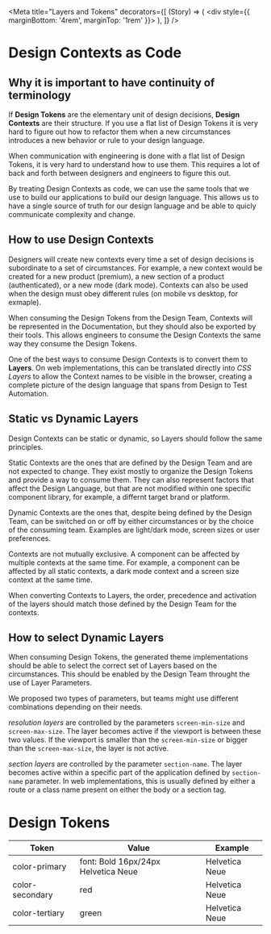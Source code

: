 
<Meta
  title="Layers and Tokens"
  decorators={[
    (Story) => (
      <div style={{ marginBottom: '4rem', marginTop: '1rem' }}>
        <Story />
      </div>
    ),
  ]}
/>

# Design Contexts as Code

## Why it is important to have continuity of terminology

If **Design Tokens** are the elementary unit of design decisions, **Design Contexts** are their structure. If you use a flat list of Design Tokens it is very hard to figure out how to refactor them when a new circumstances introduces a new behavior or rule to your design language.

When communication with engineering is done with a flat list of Design Tokens, it is very hard to understand how to use them. This requires a lot of back and forth between designers and engineers to figure this out.

By treating Design Contexts as code, we can use the same tools that we use to build our applications to build our design language. This allows us to have a single source of truth for our design language and be able to quicly communicate complexity and change.

## How to use Design Contexts

Designers will create new contexts every time a set of design decisions is subordinate to a set of circumstances. For example, a new context would be created for a new product (premium), a new section of a product (authenticated), or a new mode (dark mode). Contexts can also be used when the design must obey different rules (on mobile vs desktop, for exmaple).

When consuming the Design Tokens from the Design Team, Contexts will be represented in the Documentation, but they should also be exported by their tools. This allows engineers to consume the Design Contexts the same way they consume the Design Tokens.

One of the best ways to consume Design Contexts is to convert them to **Layers**. On web implementations, this can be translated directly into _CSS Layers_ to allow the Context names to be visible in the browser, creating a complete picture of the design language that spans from Design to Test Automation.

## Static vs Dynamic Layers

Design Contexts can be static or dynamic, so Layers should follow the same principles.

Static Contexts are the ones that are defined by the Design Team and are not expected to change. They exist mostly to organize the Design Tokens and provide a way to consume them. They can also represent factors that affect the Design Language, but that are not modified within one specific component library, for example, a differnt target brand or platform.

Dynamic Contexts are the ones that, despite being defined by the Design Team, can be switched on or off by either circumstances or by the choice of the consuming team. Examples are light/dark mode, screen sizes or user preferences.

Contexts are not mutually exclusive. A component can be affected by multiple contexts at the same time. For example, a component can be affected by all static contexts, a dark mode context and a screen size context at the same time.

When converting Contexts to Layers, the order, precedence and activation of the layers should match those defined by the Design Team for the contexts.

## How to select Dynamic Layers

When consuming Design Tokens, the generated theme implementations should be able to select the correct set of Layers based on the circumstances. This should be enabled by the Design Team throught the use of Layer Parameters.

We proposed two types of parameters, but teams might use different combinations depending on their needs.

_resolution layers_ are controlled by the parameters `screen-min-size` and `screen-max-size`. The layer becomes active if the viewport is between these two values. If the viewport is smaller than the `screen-min-size` or bigger than the `screen-max-size`, the layer is not active.

_section layers_ are controlled by the parameter `section-name`. The layer becomes active within a specific part of the application defined by `section-name` parameter. In web implementations, this is usually defined by either a route or a class name present on either the body or a section tag.

# Design Tokens

<table>
  <thead>
    <tr>
      <th>Token</th>
      <th>Value</th>
      <th>Example</th>
    </tr>
  </thead>
  <tbody>
    <tr>
      <td>color-primary</td>
      <td>font: Bold 16px/24px Helvetica Neue</td>
      <td>
        <span style={{ font: 'Bold 16px/24px Helvetica Neue' }}>
          Helvetica Neue
        </span>
      </td>
    </tr>
    <tr>
      <td>color-secondary</td>
      <td>red</td>
      <td>
        <span style={{ font: 'Bold 16px/24px Helvetica Neue' }}>
          Helvetica Neue
        </span>
      </td>
    </tr>
    <tr>
      <td>color-tertiary</td>
      <td>green</td>
      <td>
        <span style={{ font: 'Bold 16px/24px Helvetica Neue' }}>
          Helvetica Neue
        </span>
      </td>
    </tr>
  </tbody>
</table>
